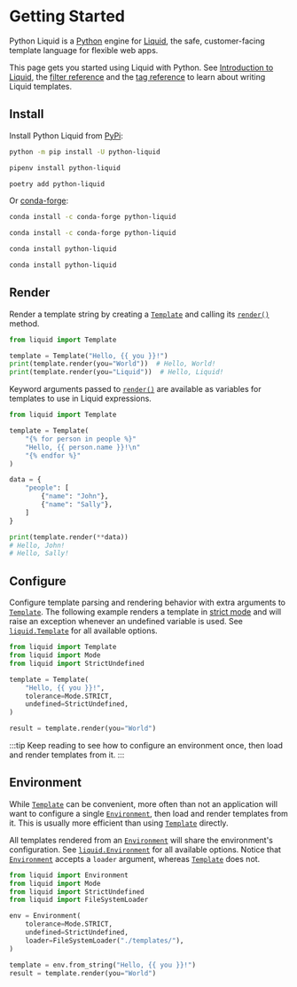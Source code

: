 
# Getting Started

Python Liquid is a [Python](https://www.python.org/) engine for [Liquid](https://shopify.github.io/liquid/), the safe, customer-facing template language for flexible web apps.

This page gets you started using Liquid with Python. See [Introduction to Liquid](../language/introduction.md), the [filter reference](../language/filters.md) and the [tag reference](../language/tags.md) to learn about writing Liquid templates.

## Install

Install Python Liquid from [PyPi](https://pypi.org/project/python-liquid/):

<Tabs groupId="pypi-manager">
<TabItem value="pip" label="pip">

```bash
python -m pip install -U python-liquid
```

</TabItem>
<TabItem value="pipenv" label="pipenv">

```bash
pipenv install python-liquid
```

</TabItem>
<TabItem value="poetry" label="poetry">

```bash
poetry add python-liquid
```

</TabItem>
</Tabs>

Or [conda-forge](https://anaconda.org/conda-forge/python-liquid):

<Tabs groupId="conda-manager">
<TabItem value="anaconda" label="anaconda">

```bash
conda install -c conda-forge python-liquid
```

</TabItem>
<TabItem value="miniconda" label="miniconda">

```bash
conda install -c conda-forge python-liquid
```

</TabItem>
<TabItem value="miniforge" label="miniforge">

```bash
conda install python-liquid
```

</TabItem>
<TabItem value="mamba" label="mamba">

```bash
conda install python-liquid
```

</TabItem>
</Tabs>

## Render

Render a template string by creating a [`Template`](../api/template.md) and calling its [`render()`](../api/bound-template.md#render) method.

```python
from liquid import Template

template = Template("Hello, {{ you }}!")
print(template.render(you="World"))  # Hello, World!
print(template.render(you="Liquid"))  # Hello, Liquid!
```

Keyword arguments passed to [`render()`](../api/bound-template.md#render) are available as variables for templates to use in Liquid expressions.

```python
from liquid import Template

template = Template(
    "{% for person in people %}"
    "Hello, {{ person.name }}!\n"
    "{% endfor %}"
)

data = {
    "people": [
        {"name": "John"},
        {"name": "Sally"},
    ]
}

print(template.render(**data))
# Hello, John!
# Hello, Sally!
```

## Configure

Configure template parsing and rendering behavior with extra arguments to [`Template`](../api/template.md). The following example renders a template in [strict mode](strictness.md) and will raise an exception whenever an undefined variable is used. See [`liquid.Template`](../api/template.md) for all available options.

```python
from liquid import Template
from liquid import Mode
from liquid import StrictUndefined

template = Template(
    "Hello, {{ you }}!",
    tolerance=Mode.STRICT,
    undefined=StrictUndefined,
)

result = template.render(you="World")
```

:::tip
Keep reading to see how to configure an environment once, then load and render templates from it.
:::

## Environment

While [`Template`](../api/template.md) can be convenient, more often than not an application will want to configure a single [`Environment`](../api/environment.md), then load and render templates from it. This is usually more efficient than using [`Template`](../api/template.md) directly.

All templates rendered from an [`Environment`](../api/environment.md) will share the environment's configuration. See [`liquid.Environment`](../api/environment.md) for all available options. Notice that [`Environment`](../api/environment.md) accepts a `loader` argument, whereas [`Template`](../api/template.md) does not.

```python
from liquid import Environment
from liquid import Mode
from liquid import StrictUndefined
from liquid import FileSystemLoader

env = Environment(
    tolerance=Mode.STRICT,
    undefined=StrictUndefined,
    loader=FileSystemLoader("./templates/"),
)

template = env.from_string("Hello, {{ you }}!")
result = template.render(you="World")
```
